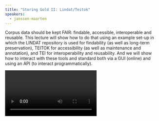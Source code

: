 ```yaml
---
title: "Storing Gold II: Lindat/Teitok"
speakers:
  - janssen-maarten
---
```

Corpus data should be kept FAIR: findable, accessible, interoperable and reusable. This lecture will show how to do that using an example set-up in which the LINDAT repository is used for findability (as well as long-term preservation), TEITOK for accessibility (as well as maintenance and annotation), and TEI for interoperability and reusability. And we will show how to interact with these tools and standard both via a GUI (online) and using an API (to interact programmatically).

<Video provider="youtube" id="1mAw1OhHmds">
  Storing Gold II: Lindat/Teitok
</Video>
